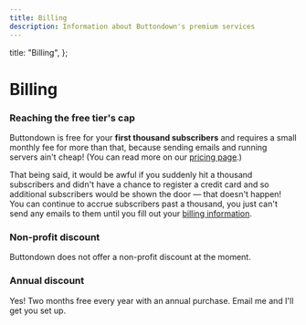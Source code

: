 ```yaml
---
title: Billing
description: Information about Buttondown's premium services
---
```



  title: "Billing",
};

# Billing

<WIPNotice />

### Reaching the free tier's cap

Buttondown is free for your **first thousand subscribers** and requires a small monthly fee for more than that, because sending emails and running servers ain't cheap! (You can read more on our [pricing page](https://buttondown.email/pricing).)

That being said, it would be awful if you suddenly hit a thousand subscribers and didn't have a chance to register a credit card and so additional subscribers would be shown the door — that doesn't happen! You can continue to accrue subscribers past a thousand, you just can't send any emails to them until you fill out your [billing information](https://buttondown.email/settings/billing).

### Non-profit discount

Buttondown does not offer a non-profit discount at the moment.

### Annual discount

Yes! Two months free every year with an annual purchase. Email me and I'll get you set up.
